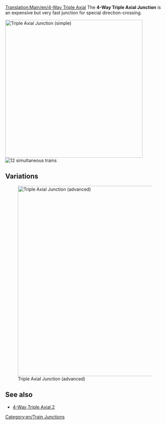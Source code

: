 [[Translation:Main/en/4-Way Triple Axial]]{{en/Junctionsmenu}}
The '''4-Way Triple Axial Junction''' is an expensive but very fast junction for special direction-crossing. 

[[File:en/Tripleaxial.png|none|thumb|435px|Triple Axial Junction (simple)]]
[[File:en/4wta.gif|right|thumb|12 simultaneous trains]]

{{Template:Junction_Criteria|Expensive|3|1|0|1|0|0|1|1|0|0|1|||
*Handles a very large number of trains at a time.
*Uses special directions -> "Top vs Bottom" and "Left vs Right"
*Small Area needed (12x12) 
*Few sharp corners (see improved version for high speed)
*No Hills are needed (for extreme high speed)
*No Deadlocks or Jamming possible
*No Merging or Splitting of the lines
*Handling of single-lines and dual-lines possible. That's the reason no Splits or Merges are used. Do it by your own wishes.
*Each line starts one level higher when entering the junction than when leaving.
}}

==Variations==
[[File:en/Tripleaxial2.png|none|thumb|600px|Triple Axial Junction (advanced)]]

==See also==
* [[Main/en/4-Way Triple Axial 2|4-Way Triple Axial 2]]

[[Category:en/Train Junctions]]